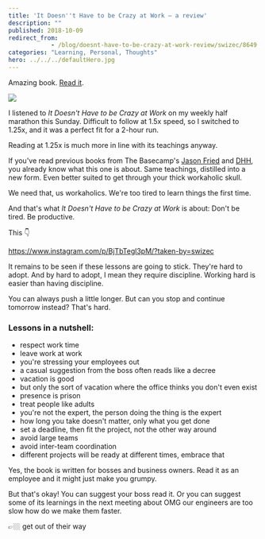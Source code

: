 ```yaml
---
title: 'It Doesn''t Have to be Crazy at Work – a review'
description: ""
published: 2018-10-09
redirect_from: 
            - /blog/doesnt-have-to-be-crazy-at-work-review/swizec/8649
categories: "Learning, Personal, Thoughts"
hero: ../../../defaultHero.jpg
---
```


<!-- wp:paragraph -->

Amazing book. [Read it](https://www.amazon.com/gp/product/0062874780?pf_rd_p=d1f45e03-8b73-4c9a-9beb-4819111bef9a&pf_rd_r=KFQYFMZE934FR9V1VT5T).

<!-- /wp:paragraph -->

<!-- wp:image {"id":8656,"align":"center","width":800,"height":1208,"linkDestination":"custom"} -->

[![](./img/blog-wp-content-uploads-2018-10-81nvF-p7odL.jpg)](https://www.amazon.com/gp/product/0062874780?pf_rd_p=d1f45e03-8b73-4c9a-9beb-4819111bef9a&pf_rd_r=KFQYFMZE934FR9V1VT5T)

<!-- /wp:image -->

I listened to _It Doesn't Have to be Crazy at Work_ on my weekly half marathon this Sunday. Difficult to follow at 1.5x speed, so I switched to 1.25x, and it was a perfect fit for a 2-hour run.

Reading at 1.25x is much more in line with its teachings anyway.

If you've read previous books from The Basecamp's [Jason Fried](twittertlink) and [DHH](twitter-link), you already know what this one is about. Same teachings, distilled into a new form. Even better suited to get through your thick workaholic skull.

We need that, us workaholics. We're too tired to learn things the first time.

And that's what _It Doesn't Have to be Crazy at Work_ is about: Don't be tired. Be productive.

This 👇

<https://www.instagram.com/p/BjTbTegl3pM/?taken-by=swizec>

It remains to be seen if these lessons are going to stick. They're hard to adopt. And by hard to adopt, I mean they require discipline. Working hard is easier than having discipline.

You can always push a little longer. But can you stop and continue tomorrow instead? That's hard.

### Lessons in a nutshell:

-   respect work time
-   leave work at work
-   you're stressing your employees out
-   a casual suggestion from the boss often reads like a decree
-   vacation is good
-   but only the sort of vacation where the office thinks you don't even exist
-   presence is prison
-   treat people like adults
-   you're not the expert, the person doing the thing is the expert
-   how long you take doesn't matter, only what you get done
-   set a deadline, then fit the project, not the other way around
-   avoid large teams
-   avoid inter-team coordination
-   different projects will be ready at different times, embrace that

Yes, the book is written for bosses and business owners. Read it as an employee and it might just make you grumpy.

But that's okay! You can suggest your boss read it. Or you can suggest some of its learnings in the next meeting about OMG our engineers are too slow how do we make them faster.

👉🏼 get out of their way
